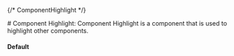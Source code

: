 {/* ComponentHighlight */}

<Meta of={ComponentHighlightStories} name="Docs"/>
# Component Highlight:
Component Highlight is a component that is used to highlight other components.

#### Default
<Canvas of={ComponentHighlightStories.Default} />
<Controls of={ComponentHighlightStories.Default} />
